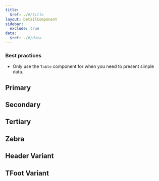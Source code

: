 ```yaml
---
title:
  $ref: ./#/title
layout: DetailComponent
sidebar:
  exclude: true
data:
  $ref: ./#/data
---
```



### Best practices

- Only use the `Table` component for when you need to present simple data.

## Primary

<LivePreview componentName="table" exampleName="Primary" />

## Secondary

<LivePreview componentName="table" exampleName="Secondary" />

## Tertiary

<LivePreview componentName="table" exampleName="Tertiary" />

## Zebra

<LivePreview componentName="table" exampleName="Zebra" />

## Header Variant

<LivePreview componentName="table" exampleName="THeadVariant" />

## TFoot Variant

<LivePreview componentName="table" exampleName="TFootVariant" />
